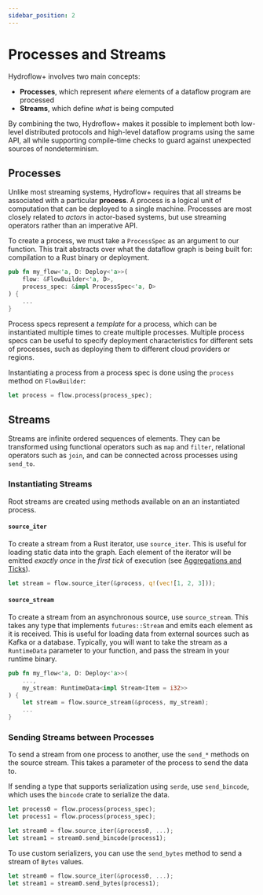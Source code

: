 ```yaml
---
sidebar_position: 2
---
```


# Processes and Streams
Hydroflow+ involves two main concepts:
- **Processes**, which represent _where_ elements of a dataflow program are processed
- **Streams**, which define _what_ is being computed

By combining the two, Hydroflow+ makes it possible to implement both low-level distributed protocols and high-level dataflow programs using the same API, all while supporting compile-time checks to guard against unexpected sources of nondeterminism.

## Processes
Unlike most streaming systems, Hydroflow+ requires that all streams be associated with a particular **process**. A process is a logical unit of computation that can be deployed to a single machine. Processes are most closely related to _actors_ in actor-based systems, but use streaming operators rather than an imperative API.

To create a process, we must take a `ProcessSpec` as an argument to our function. This trait abstracts over what the dataflow graph is being built for: compilation to a Rust binary or deployment.

```rust
pub fn my_flow<'a, D: Deploy<'a>>(
    flow: &FlowBuilder<'a, D>,
    process_spec: &impl ProcessSpec<'a, D>
) {
    ...
}
```

Process specs represent a _template_ for a process, which can be instantiated multiple times to create multiple processes. Multiple process specs can be useful to specify deployment characteristics for different sets of processes, such as deploying them to different cloud providers or regions.

Instantiating a process from a process spec is done using the `process` method on `FlowBuilder`:

```rust
let process = flow.process(process_spec);
```

## Streams
Streams are infinite ordered sequences of elements. They can be transformed using functional operators such as `map` and `filter`, relational operators such as `join`, and can be connected across processes using `send_to`.

### Instantiating Streams
Root streams are created using methods available on an an instantiated process.

#### `source_iter`
To create a stream from a Rust iterator, use `source_iter`. This is useful for loading static data into the graph. Each element of the iterator will be emitted _exactly once_ in the _first tick_ of execution (see [Aggregations and Ticks](./aggregations.mdx)).

```rust
let stream = flow.source_iter(&process, q!(vec![1, 2, 3]));
```

#### `source_stream`
To create a stream from an asynchronous source, use `source_stream`. This takes any type that implements `futures::Stream` and emits each element as it is received. This is useful for loading data from external sources such as Kafka or a database. Typically, you will want to take the stream as a `RuntimeData` parameter to your function, and pass the stream in your runtime binary.

```rust
pub fn my_flow<'a, D: Deploy<'a>>(
    ...,
    my_stream: RuntimeData<impl Stream<Item = i32>>
) {
    let stream = flow.source_stream(&process, my_stream);
    ...
}
```

### Sending Streams between Processes
To send a stream from one process to another, use the `send_*` methods on the source stream. This takes a parameter of the process to send the data to.

If sending a type that supports serialization using `serde`, use `send_bincode`, which uses the `bincode` crate to serialize the data.

```rust
let process0 = flow.process(process_spec);
let process1 = flow.process(process_spec);

let stream0 = flow.source_iter(&process0, ...);
let stream1 = stream0.send_bincode(process1);
```

To use custom serializers, you can use the `send_bytes` method to send a stream of `Bytes` values.

```rust
let stream0 = flow.source_iter(&process0, ...);
let stream1 = stream0.send_bytes(process1);
```
